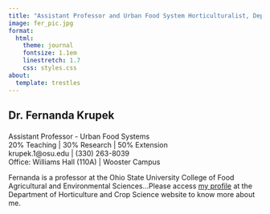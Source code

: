 ---
title: "Assistant Professor and Urban Food System Horticulturalist, Department of Horticulture and Crop Science"
image: fer_pic.jpg
format: 
  html: 
    theme: journal
    fontsize: 1.1em
    linestretch: 1.7
    css: styles.css
about:
  template: trestles
---

<h2 style="font-size: 1.5em; text-align: left;">

Dr. Fernanda Krupek

</h2>

<p>

Assistant Professor - Urban Food Systems <br> 
20% Teaching \| 30% Research \| 50% Extension <br> 
krupek.1@osu.edu \| (330) 263-8039 <br>
Office: Williams Hall (110A) \| Wooster Campus

<p>

Fernanda is a professor at the Ohio State University College of Food Agricultural and Environmental Sciences...Please access [my profile](https://hcs.osu.edu/our-people/dr-fernanda-krupek) at the Department of Horticulture and Crop Science website to know more about me.
